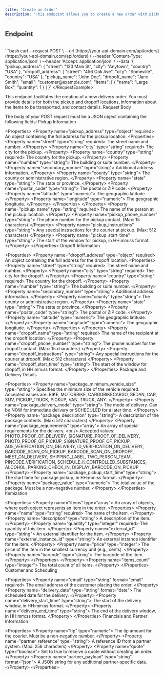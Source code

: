```yaml
---
title: 'Create an Order'
description: 'This endpoint allows you to create a new order with pickup and dropoff details.'
---
```


## Endpoint

<br />
<RequestExample>
```bash
curl --request POST \
  --url [https://your-api-domain.com/api/orders](https://your-api-domain.com/api/orders) \
  --header 'Content-Type: application/json' \
  --header 'Accept: application/json' \
  --data '{
    "pickup_address": {
      "street": "123 Main St",
      "city": "Anytown",
      "country": "USA"
    },
    "dropoff_address": {
      "street": "456 Oak Ave",
      "city": "Someville",
      "country": "USA"
    },
    "pickup_name": "John Doe",
    "dropoff_name": "Jane Smith",
    "email": "customer@example.com",
    "items": [
      {
        "name": "Large Box",
        "quantity": 1
      }
    ]
  }'
  &lt;/RequestExample>

This endpoint facilitates the creation of a new delivery order. You must provide details for both the pickup and dropoff locations, information about the items to be transported, and contact details.
Request Body

The body of your POST request must be a JSON object containing the following fields:
Pickup Information

&lt;Properties>
&lt;Property name="pickup_address" type="object" required>
An object containing the full address for the pickup location.
&lt;Properties>
&lt;Property name="street" type="string" required>
The street name and number.
&lt;/Property>
&lt;Property name="city" type="string" required>
The city for the pickup.
&lt;/Property>
&lt;Property name="country" type="string" required>
The country for the pickup.
&lt;/Property>
&lt;Property name="number" type="string">
The building or suite number.
&lt;/Property>
&lt;Property name="secondary_number" type="string">
Additional address information.
&lt;/Property>
&lt;Property name="county" type="string">
The county or administrative region.
&lt;/Property>
&lt;Property name="state" type="string">
The state or province.
&lt;/Property>
&lt;Property name="postal_code" type="string">
The postal or ZIP code.
&lt;/Property>
&lt;Property name="latitude" type="numeric">
The geographic latitude.
&lt;/Property>
&lt;Property name="longitude" type="numeric">
The geographic longitude.
&lt;/Property>
&lt;/Properties>
&lt;/Property>
&lt;Property name="pickup_name" type="string" required>
The name of the person at the pickup location.
&lt;/Property>
&lt;Property name="pickup_phone_number" type="string">
The phone number for the pickup contact. (Max: 15 characters)
&lt;/Property>
&lt;Property name="pickup_instructions" type="string">
Any special instructions for the courier at pickup. (Max: 512 characters)
&lt;/Property>
&lt;Property name="pickup_start_time" type="string">
The start of the window for pickup, in HH:mm:ss format.
&lt;/Property>
&lt;/Properties>
Dropoff Information

&lt;Properties>
&lt;Property name="dropoff_address" type="object" required>
An object containing the full address for the dropoff location.
&lt;Properties>
&lt;Property name="street" type="string" required>
The street name and number.
&lt;/Property>
&lt;Property name="city" type="string" required>
The city for the dropoff.
&lt;/Property>
&lt;Property name="country" type="string" required>
The country for the dropoff.
&lt;/Property>
&lt;Property name="number" type="string">
The building or suite number.
&lt;/Property>
&lt;Property name="secondary_number" type="string">
Additional address information.
&lt;/Property>
&lt;Property name="county" type="string">
The county or administrative region.
&lt;/Property>
&lt;Property name="state" type="string">
The state or province.
&lt;/Property>
&lt;Property name="postal_code" type="string">
The postal or ZIP code.
&lt;/Property>
&lt;Property name="latitude" type="numeric">
The geographic latitude.
&lt;/Property>
&lt;Property name="longitude" type="numeric">
The geographic longitude.
&lt;/Property>
&lt;/Properties>
&lt;/Property>
&lt;Property name="dropoff_name" type="string" required>
The name of the recipient at the dropoff location.
&lt;/Property>
&lt;Property name="dropoff_phone_number" type="string">
The phone number for the dropoff contact. (Max: 15 characters)
&lt;/Property>
&lt;Property name="dropoff_instructions" type="string">
Any special instructions for the courier at dropoff. (Max: 512 characters)
&lt;/Property>
&lt;Property name="dropoff_start_time" type="string">
The start of the window for dropoff, in HH:mm:ss format.
&lt;/Property>
&lt;/Properties>
Package and Delivery Details

&lt;Properties>
&lt;Property name="package_minimum_vehicle_size" type="string">
Specifies the minimum size of the vehicle required. Accepted values are: BIKE, MOTORBIKE, CARGOBIKECARGO, SEDAN, CAR, SUV, PICKUP_TRUCK, PICKUP, VAN, TRUCK, ANY.
&lt;/Property>
&lt;Property name="package_delivery_mode" type="string">
The mode of delivery. Can be NOW for immediate delivery or SCHEDULED for a later time.
&lt;/Property>
&lt;Property name="package_description" type="string">
A description of the package contents. (Max: 512 characters)
&lt;/Property>
&lt;Property name="package_requirements" type="array">
An array of special requirements for the delivery.
&lt;br />
Accepted values: PHOTO_PROOF_OF_DELIVERY, SIGNATURE_PROOF_OF_DELIVERY, PHOTO_PROOF_OF_PICKUP, SIGNATURE_PROOF_OF_PICKUP, AGE_VERIFICATION_ON_DELIVERY, ID_VERIFICATION_ON_DELIVERY, BARCODE_SCAN_ON_PICKUP, BARCODE_SCAN_ON_DROPOFF, MEET_ON_DELIVERY, SHIPPING_LABEL, TWO_PERSON_TEAM, PINCODE_VERIFICATION, SCHEDULE_II_CONTROLLED_SUBSTANCES, ALCOHOL, PARKING_CHECK_IN, DISPLAY_BARCODE_ON_PICKUP
&lt;/Property>
&lt;Property name="package_pickup_start_time" type="string">
The start time for package pickup, in HH:mm:ss format.
&lt;/Property>
&lt;Property name="package_value" type="numeric">
The total value of the package. Must be a non-negative number.
&lt;/Property>
&lt;/Properties>
Itemization

&lt;Properties>
&lt;Property name="items" type="array">
An array of objects, where each object represents an item in the order.
&lt;Properties>
&lt;Property name="name" type="string" required>
The name of the item.
&lt;/Property>
&lt;Property name="description" type="string">
A description of the item.
&lt;/Property>
&lt;Property name="quantity" type="integer" required>
The quantity of this item.
&lt;/Property>
&lt;Property name="external_id" type="string">
An external identifier for the item.
&lt;/Property>
&lt;Property name="external_instance_id" type="string">
An external instance identifier for the item.
&lt;/Property>
&lt;Property name="price" type="integer">
The price of the item in the smallest currency unit (e.g., cents).
&lt;/Property>
&lt;Property name="barcode" type="string">
The barcode of the item.
&lt;/Property>
&lt;/Properties>
&lt;/Property>
&lt;Property name="items_count" type="integer">
The total count of all items.
&lt;/Property>
&lt;/Properties>
Customer and Scheduling

&lt;Properties>
&lt;Property name="email" type="string" format="email" required>
The email address of the customer placing the order.
&lt;/Property>
&lt;Property name="delivery_date" type="string" format="date">
The scheduled date for the delivery.
&lt;/Property>
&lt;Property name="delivery_start_time" type="string">
The start of the delivery window, in HH:mm:ss format.
&lt;/Property>
&lt;Property name="delivery_end_time" type="string">
The end of the delivery window, in HH:mm:ss format.
&lt;/Property>
&lt;/Properties>
Financials and Partner Information

&lt;Properties>
&lt;Property name="tip" type="numeric">
The tip amount for the courier. Must be a non-negative number.
&lt;/Property>
&lt;Property name="partner_reference" type="string">
A reference ID from a partner system. (Max: 256 characters)
&lt;/Property>
&lt;Property name="quote" type="boolean">
Set to true to receive a quote without creating an order.
&lt;/Property>
&lt;Property name="partner_payload" type="string" format="json">
A JSON string for any additional partner-specific data.
&lt;/Property>
&lt;/Properties>
